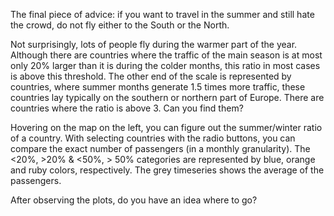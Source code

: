 The final piece of advice: if you want to travel in the summer and still hate the crowd, do not fly either to the South or the North.

Not surprisingly, lots of people fly during the warmer part of the year. Although there are countries where the traffic of the main season is at most only 20% larger than it is during the colder months, this ratio in most cases is above this threshold. The other end of the scale is represented by countries, where summer months generate 1.5 times more traffic, these countries lay typically on the southern or northern part of Europe. There are countries where the ratio is above 3. Can you find them?

Hovering on the map on the left, you can figure out the summer/winter ratio of a country. With selecting countries with the radio buttons, you can compare the exact number of passengers (in a monthly granularity). The <20%, >20% & <50%, > 50% categories are represented by blue, orange and ruby colors, respectively. The grey timeseries shows the average of the passengers.

After observing the plots, do you have an idea where to go?